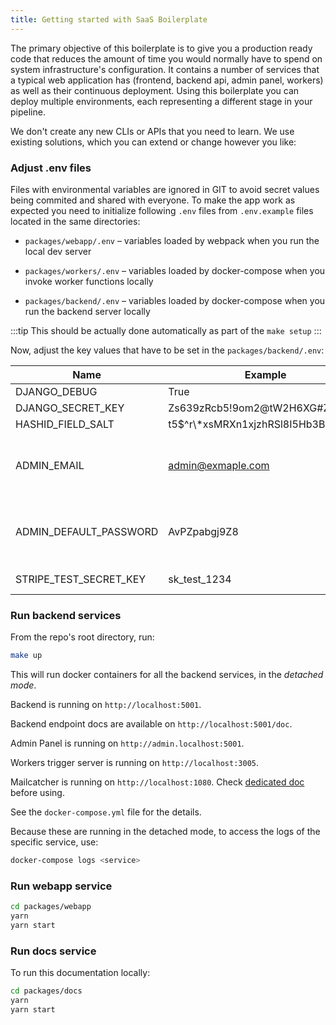 ```yaml
---
title: Getting started with SaaS Boilerplate
---
```


The primary objective of this boilerplate is to give you a production ready code that reduces the amount of time you
would normally have to spend on system infrastructure's configuration. It contains a number of services that a typical
web application has (frontend, backend api, admin panel, workers) as well as their continuous deployment. Using this
boilerplate you can deploy multiple environments, each representing a different stage in your pipeline.

We don't create any new CLIs or APIs that you need to learn. We use existing solutions,
which you can extend or change however you like:

### Adjust .env files

Files with environmental variables are ignored in GIT to avoid secret values being commited and shared
with everyone. To make the app work as expected you need to initialize following `.env` files from `.env.example`
files located in the same directories:

- `packages/webapp/.env` – variables loaded by webpack when you run the local dev server

- `packages/workers/.env` – variables loaded by docker-compose when you invoke worker functions locally

- `packages/backend/.env` – variables loaded by docker-compose when you run the backend server locally

:::tip
This should be actually done automatically as part of the `make setup`
:::

Now, adjust the key values that have to be set in the `packages/backend/.env`:

| Name                   | Example                           | Description                                                                   |
| ---------------------- | --------------------------------- | ----------------------------------------------------------------------------- |
| DJANGO_DEBUG           | True                              | [docs](https://docs.djangoproject.com/en/3.0/ref/settings/#std:setting-DEBUG) |
| DJANGO_SECRET_KEY      | Zs639zRcb5!9om2@tW2H6XG#Znj^TB^I  | [docs](https://docs.djangoproject.com/en/3.0/ref/settings/#secret-key)        |
| HASHID_FIELD_SALT      | t5$^r\*xsMRXn1xjzhRSl8I5Hb3BUW$4U | [docs](https://github.com/nshafer/django-hashid-field#hashid_field_salt)      |
| ADMIN_EMAIL            | admin@exmaple.com                 | Will be used to create first super admin user                                 |
| ADMIN_DEFAULT_PASSWORD | AvPZpabgj9Z8                      | Will be used to create first super admin user                                 |
| STRIPE_TEST_SECRET_KEY | sk_test_1234                      | [you can get some here](https://stripe.com/docs/keys)                         |


### Run backend services

From the repo's root directory, run:

```sh
make up
```

This will run docker containers for all the backend services, in the _detached mode_.

Backend is running on `http://localhost:5001`.

Backend endpoint docs are available on `http://localhost:5001/doc`.

Admin Panel is running on `http://admin.localhost:5001`.

Workers trigger server is running on `http://localhost:3005`.

Mailcatcher is running on `http://localhost:1080`. Check [dedicated doc ](/v1/features/dev-tools/mailcatcher) before using.

See the `docker-compose.yml` file for the details.

Because these are running in the detached mode, to access the logs of the specific service, use:

```sh
docker-compose logs <service>
```

### Run webapp service

```sh
cd packages/webapp
yarn
yarn start
```

### Run docs service

To run this documentation locally:

```sh
cd packages/docs
yarn
yarn start
```
